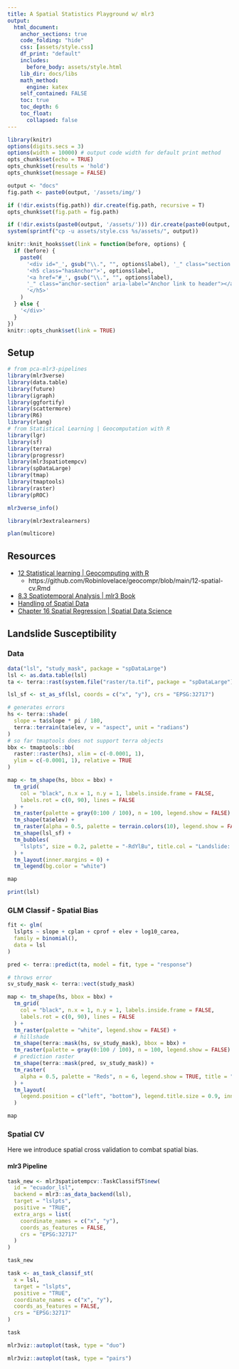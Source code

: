 ```yaml
---
title: A Spatial Statistics Playground w/ mlr3 
output:
  html_document:
    anchor_sections: true
    code_folding: "hide"
    css: [assets/style.css]
    df_print: "default"
    includes:
      before_body: assets/style.html
    lib_dir: docs/libs
    math_method:
      engine: katex
    self_contained: FALSE
    toc: true
    toc_depth: 6
    toc_float:
      collapsed: false
---
```


```r
library(knitr)
options(digits.secs = 3)
options(width = 10000) # output code width for default print method
opts_chunk$set(echo = TRUE)
opts_chunk$set(results = 'hold')
opts_chunk$set(message = FALSE)

output <- "docs"
fig.path <- paste0(output, '/assets/img/')

if (!dir.exists(fig.path)) dir.create(fig.path, recursive = T)
opts_chunk$set(fig.path = fig.path)

if (!dir.exists(paste0(output, '/assets/'))) dir.create(paste0(output, '/assets/', recursive = T))
system(sprintf("cp -u assets/style.css %s/assets/", output))

knitr::knit_hooks$set(link = function(before, options) {
  if (before) {
    paste0(
      '<div id="_', gsub("\\.", "", options$label), '_" class="section level5 hasAnchor">',
      '<h5 class="hasAnchor">', options$label,
      '<a href="#_', gsub("\\.", "", options$label),
      '_" class="anchor-section" aria-label="Anchor link to header"></a>',
      '</h5>'
    )
  } else {
    '</div>'
  }
})
knitr::opts_chunk$set(link = TRUE)
```

## Setup

```r
# from pca-mlr3-pipelines
library(mlr3verse)
library(data.table)
library(future)
library(igraph)
library(ggfortify)
library(scattermore)
library(R6)
library(rlang)
# from Statistical Learning | Geocomputation with R
library(lgr)
library(sf)
library(terra)
library(progressr)
library(mlr3spatiotempcv)
library(spDataLarge)
library(tmap)
library(tmaptools)
library(raster)
library(pROC)
```

```r
mlr3verse_info()
```

```r
library(mlr3extralearners)
```

```r
plan(multicore)
```

## Resources

- [12 Statistical learning | Geocomputing with R](https://geocompr.robinlovelace.net/spatial-cv.html)
    - https://github.com/Robinlovelace/geocompr/blob/main/12-spatial-cv.Rmd
- [8.3 Spatiotemporal Analysis | mlr3 Book](https://mlr3book.mlr-org.com/special-tasks.html#spatiotemporal)
- [Handling of Spatial Data](https://mlr.mlr-org.com/articles/tutorial/handling_of_spatial_data.html)
- [Chapter 16 Spatial Regression | Spatial Data Science](https://keen-swartz-3146c4.netlify.app/spatglmm.html)

## Landslide Susceptibility

### Data

```r
data("lsl", "study_mask", package = "spDataLarge")
lsl <- as.data.table(lsl)
ta <- terra::rast(system.file("raster/ta.tif", package = "spDataLarge"))
```

```r
lsl_sf <- st_as_sf(lsl, coords = c("x", "y"), crs = "EPSG:32717")

# generates errors
hs <- terra::shade(
  slope = ta$slope * pi / 180,
  terra::terrain(ta$elev, v = "aspect", unit = "radians")
)
# so far tmaptools does not support terra objects
bbx <- tmaptools::bb(
  raster::raster(hs), xlim = c(-0.0001, 1),
  ylim = c(-0.0001, 1), relative = TRUE
)

map <- tm_shape(hs, bbox = bbx) +
  tm_grid(
    col = "black", n.x = 1, n.y = 1, labels.inside.frame = FALSE,
    labels.rot = c(0, 90), lines = FALSE
  ) +
  tm_raster(palette = gray(0:100 / 100), n = 100, legend.show = FALSE) +
  tm_shape(ta$elev) +
  tm_raster(alpha = 0.5, palette = terrain.colors(10), legend.show = FALSE) +
  tm_shape(lsl_sf) +
  tm_bubbles(
    "lslpts", size = 0.2, palette = "-RdYlBu", title.col = "Landslide: "
  ) +
  tm_layout(inner.margins = 0) +
  tm_legend(bg.color = "white")
```

```r
map
```

```r
print(lsl)
```

### GLM Classif - Spatial Bias

```r
fit <- glm(
  lslpts ~ slope + cplan + cprof + elev + log10_carea,
  family = binomial(),
  data = lsl
)

pred <- terra::predict(ta, model = fit, type = "response")
```

```r
# throws error
sv_study_mask <- terra::vect(study_mask)

map <- tm_shape(hs, bbox = bbx) +
  tm_grid(
    col = "black", n.x = 1, n.y = 1, labels.inside.frame = FALSE,
    labels.rot = c(0, 90), lines = FALSE
  ) +
  tm_raster(palette = "white", legend.show = FALSE) +
  # hillshade
  tm_shape(terra::mask(hs, sv_study_mask), bbox = bbx) +
  tm_raster(palette = gray(0:100 / 100), n = 100, legend.show = FALSE) +
  # prediction raster
  tm_shape(terra::mask(pred, sv_study_mask)) +
  tm_raster(
    alpha = 0.5, palette = "Reds", n = 6, legend.show = TRUE, title = "Susceptibility"
  ) +
  tm_layout(
    legend.position = c("left", "bottom"), legend.title.size = 0.9, inner.margins = 0
  )
```

```r
map
```

### Spatial CV 

Here we introduce spatial cross validation to combat spatial bias. 

#### mlr3 Pipeline 

```r
task_new <- mlr3spatiotempcv::TaskClassifST$new(
  id = "ecuador_lsl",
  backend = mlr3::as_data_backend(lsl), 
  target = "lslpts", 
  positive = "TRUE",
  extra_args = list(
    coordinate_names = c("x", "y"),
    coords_as_features = FALSE,
    crs = "EPSG:32717"
  )
)

task_new
```

```r
task <- as_task_classif_st(
  x = lsl,
  target = "lslpts",
  positive = "TRUE",
  coordinate_names = c("x", "y"),
  coords_as_features = FALSE,
  crs = "EPSG:32717"
)

task
```

```r
mlr3viz::autoplot(task, type = "duo")
```


```r
mlr3viz::autoplot(task, type = "pairs")
```


